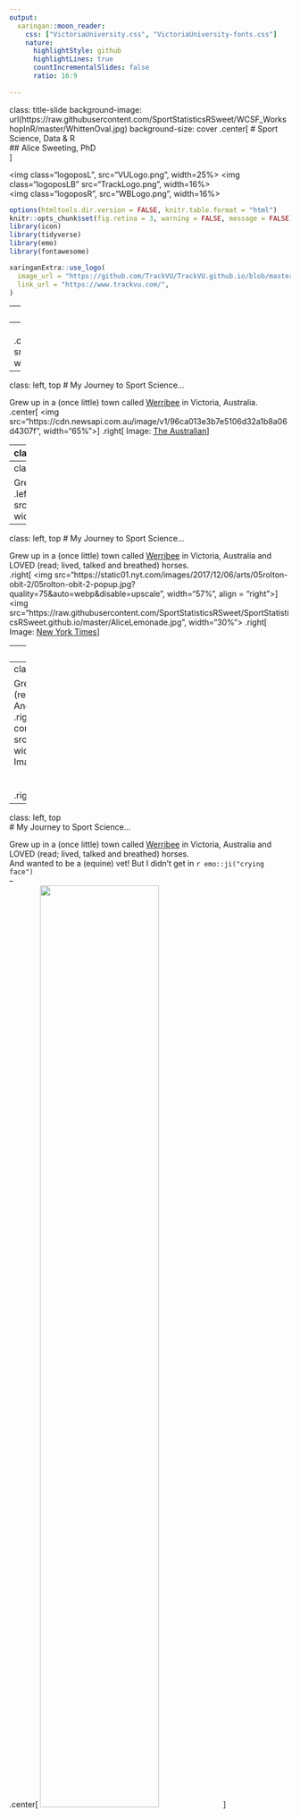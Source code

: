 ---
output:
  xaringan::moon_reader:
    css: ["VictoriaUniversity.css", "VictoriaUniversity-fonts.css"]
    nature:
      highlightStyle: github
      highlightLines: true
      countIncrementalSlides: false
      ratio: 16:9 
      
---
class: title-slide
background-image: url(https://raw.githubusercontent.com/SportStatisticsRSweet/WCSF_WorkshopInR/master/WhittenOval.jpg)
background-size: cover 
.center[ 
# Sport Science, Data & R   
## Alice Sweeting, PhD  
] 

<img class="logoposL", src="VULogo.png", width=25%>
<img class="logoposLB" src="TrackLogo.png", width=16%>   
<img class="logoposR", src="WBLogo.png", width=16%> 
 
 
```{r setup, include=FALSE}
options(htmltools.dir.version = FALSE, knitr.table.format = "html")
knitr::opts_chunk$set(fig.retina = 3, warning = FALSE, message = FALSE)
library(icon)      
library(tidyverse) 
library(emo) 
library(fontawesome)
```
   
```{r xaringan-logo, echo=FALSE}
xaringanExtra::use_logo(
  image_url = "https://github.com/TrackVU/TrackVU.github.io/blob/master/MicroUnits/TRAIN_WORD.png?raw=true",
  link_url = "https://www.trackvu.com/",
)
```
   
---
class: left, top 
# My Journey to Sport Science...

Grew up in a (once little) town called [Werribee](https://goo.gl/maps/ZHX38JbPk3CKv2NYA) in Victoria, Australia.
--
<br>
.center[
<img src="https://media4.architecturemedia.net/site_media/media/cache/c4/ed/c4ed8f5cc06e0b3a3fee6e0f6823d58c.jpg", width="55%">
]
.right[
Image: [Melbourne Design Week](https://landscapeaustralia.com/articles/editors-picks-melbourne-design-week-2020/)
]

---
class: left, top 
# My Journey to Sport Science...

Grew up in a (once little) town called [Werribee](https://goo.gl/maps/ZHX38JbPk3CKv2NYA) in Victoria, Australia.
<br>
.center[
<img src="https://cdn.newsapi.com.au/image/v1/96ca013e3b7e5106d32a1b8a06d4307f", width="65%">
]
.right[
Image: [The Australian](https://www.theaustralian.com.au/subscribe/news/1/?sourceCode=TAWEB_WRE170_a_GGL&dest=https%3A%2F%2Fwww.theaustralian.com.au%2Fnation%2Fnation%2Fbirdwatchers-flock-to-werribee-sewage-farm-to-see-tuffy-the-tufted-duck%2Fnews-story%2Faafe26e799c81c65fc731b0282185100&memtype=anonymous&mode=premium)
]

---
class: left, top 
# My Journey to Sport Science...

Grew up in a (once little) town called [Werribee](https://goo.gl/maps/ZHX38JbPk3CKv2NYA) in Victoria, Australia.
<br>
.center[
<img src="https://fastly.4sqi.net/img/general/600x600/147310_ejyhFL0GRIHcTIhxedXp7f3uhM64uV_TkkfTKjYYjQ4.jpg", width="40%">
]
.right[
Image: [FourSquare City Guide](https://foursquare.com/v/werribee/4e4f647fb0fb088f3c1b582a)
]

---
class: left, top 
# My Journey to Sport Science...

Grew up in a (once little) town called [Werribee](https://goo.gl/maps/ZHX38JbPk3CKv2NYA) in Victoria, Australia and LOVED (read; lived, talked and breathed) horses.
<br>
.left[
<img src="https://raw.githubusercontent.com/SportStatisticsRSweet/SportStatisticsRSweet.github.io/master/AliceLemonade.jpg", width="30%">
]

---
class: left, top 
# My Journey to Sport Science...

Grew up in a (once little) town called [Werribee](https://goo.gl/maps/ZHX38JbPk3CKv2NYA) in Victoria, Australia and LOVED (read; lived, talked and breathed) horses.
<br>
.right[
<img src="https://static01.nyt.com/images/2017/12/06/arts/05rolton-obit-2/05rolton-obit-2-popup.jpg?quality=75&auto=webp&disable=upscale", width="57%", align = "right">
]
<img src="https://raw.githubusercontent.com/SportStatisticsRSweet/SportStatisticsRSweet.github.io/master/AliceLemonade.jpg", width="30%">
.right[
Image: [New York Times](https://www.nytimes.com/2017/12/04/obituaries/gillian-rolton-australian-who-won-gold-despite-broken-bones-dies-at-61.html)
]

---
class: left, top 
# My Journey to Sport Science...

Grew up in a (once little) town called [Werribee](https://goo.gl/maps/ZHX38JbPk3CKv2NYA) in Victoria, Australia and LOVED (read; lived, talked and breathed) horses.
<br>
And wanted to be a (equine) vet!
<br>

<img src="https://www.petdirectory.com.au/pet_images/Article_Dog_DrHarry_Img1.jpg", width="25%">
<br>
Image: [Pet Directory](https://www.petdirectory.com.au/pet_images/Article_Dog_DrHarry_Img1.jpg)

---
class: left, top 
# My Journey to Sport Science...

Grew up in a (once little) town called [Werribee](https://goo.gl/maps/ZHX38JbPk3CKv2NYA) in Victoria, Australia and LOVED (read; lived, talked and breathed) horses.
<br>
And wanted to be a (equine) vet!
<br>
.right[
<img src="https://oztrekk.com/wp-content/uploads/2019/03/melb_vet_sign.jpg", width="60%", align = "right">
]
<img src="https://www.petdirectory.com.au/pet_images/Article_Dog_DrHarry_Img1.jpg", width="25%">
<br>
Image: [Pet Directory](https://www.petdirectory.com.au/pet_images/Article_Dog_DrHarry_Img1.jpg)
<br>
<br>
<br>
.right[Image: [OzTREKK Admissions Guide](https://oztrekk.com/admissions-guide/melbourne-veterinary-school/)]

---
class: left, top  
# My Journey to Sport Science...

Grew up in a (once little) town called [Werribee](https://goo.gl/maps/ZHX38JbPk3CKv2NYA) in Victoria, Australia and LOVED (read; lived, talked and breathed) horses.
<br>
And wanted to be a (equine) vet! But I didn't get in    `r emo::ji("crying face")`  
--
<br>
.center[
<img src="https://www.vu.edu.au/sites/default/files/building-k-footscray-park-evening.jpg" width="65%">
]

---
class: left, top  
# My Journey to Sport Science...

**2008 to 2011** | Bachelor of Sport and Exercise Science/ Bachelor of Sport and Recreation Management
.right[Victoria University]

--

**2012** | Bachelor of Applied Sciences in Human Movement (Honours)
.right[Victoria University]
<br>
.center[
<img src="https://raw.githubusercontent.com/SportStatisticsRSweet/SportStatisticsRSweet.github.io/master/MastersSportAnalytics/HonoursPresentation.png" width="60%">
]

---
class: left, top  
# My Journey to Sport Science...

**2008 to 2011** | Bachelor of Sport and Exercise Science/ Bachelor of Sport and Recreation Management
.right[Victoria University]



**2012** | Bachelor of Applied Sciences in Human Movement [(Honours)](https://www.frontiersin.org/articles/10.3389/fphys.2017.00080/full)
.right[Victoria University]



**2013 to 2016** | Doctor of Philosophy (PhD - [Traditional Written Thesis)](http://vuir.vu.edu.au/34111/)
.right[Victoria University, AIS and Netball Australia]
<br>
.center[
<img src="https://static.ffx.io/images/$width_375%2C$height_211/t_crop_fill/q_86%2Cf_auto/7e5cde91e8445fa885a0dbde6b277817ee2bcab2" width="40%" align="bottom"/>
]
.right[Image: [SMH](https://www.smh.com.au/sport/cuttingedge-technology-put-australian-diamonds-on-track-20130521-2jzfu.html)]

---
class: left, top  
# My Journey to Sport Science...

**2008 to 2011** | Bachelor of Sport and Exercise Science/ Bachelor of Sport and Recreation Management
.right[Victoria University]



**2012** | Bachelor of Applied Sciences in Human Movement [(Honours)](https://www.frontiersin.org/articles/10.3389/fphys.2017.00080/full)
.right[Victoria University]



**2013 to 2016** | Doctor of Philosophy (PhD - [Traditional Written Thesis)](http://vuir.vu.edu.au/34111/)
.right[Victoria University, AIS and Netball Australia]



**Late 2016 to Present** | Research Fellow (Sport Science)
.right[Victoria University and Western Bulldogs]
.center[
<img src="https://resources.westernbulldogs.com.au/photo-resources/2019/12/01/08c915f7-7510-4f18-a1cc-1897f49bd3ac/ITuRkGya.jpg?width=952&height=592" width="35%" align="bottom"/>
]

---
class: inverse, center, top
background-image: url(https://raw.githubusercontent.com/SportStatisticsRSweet/WCSF_WorkshopInR/master/Figures/AFLWPhoto3.JPG)
background-size: cover
# VU-WB Sport Science Partnership

---
class: left
.center[
# VU-WB Sport Science Partnership
]
<img src="https://www.vu.edu.au/sites/default/files/styles/full_width_at_small_breakpoint/public/images/HighPerformanceTeam_20171205_016.jpg?itok=g3ORHZon" width="60%" align="right"/>
<br>
.pull-left[.content-box-red[Knowledge exchange between VU-WB]]

---
class: left
.center[
# VU-WB Sport Science Partnership
]
<img src="https://www.vu.edu.au/sites/default/files/western-bulldogs-training.jpg" align="right"/>
<br>
.pull-left[.content-box-red[Knowledge exchange between VU-WB]]
<br>
<br> 
<br>
<br>
<br>
.pull-left[.content-box-blue[Data collection and athlete monitoring]]

---
class: left
.center[
# VU-WB Sport Science Partnership
]
<img src="https://cdn.newsapi.com.au/image/v1/fbabfe351f5a109cdb666d1a84001f67?width=1024" width="60%" align="right"/>
<br>
.pull-left[.content-box-red[Knowledge exchange between VU-WB]]
<br>
<br> 
<br>
<br>
<br>
.pull-left[.content-box-blue[Data collection and athlete monitoring]]
<br>
<br>
<br>
<br>
<br>
.pull-left[.content-box-red[Sport science research program]]
<br>
<br>
<br>
.right[.caption[
Image source: The Australian
]] 
---
class: left
.center[
# VU-WB Sport Science Partnership
]
<img src="https://raw.githubusercontent.com/SportStatisticsRSweet/WCSF_WorkshopInR/master/Figures/MozVU.png", width="60%" align="right">
<br>
.pull-left[.content-box-red[Knowledge exchange between VU-WB]]
<br>
<br> 
<br>
<br>
<br>
.pull-left[.content-box-blue[Data collection and athlete monitoring]]
<br>
<br>
<br>
<br>
<br>
.pull-left[.content-box-red[Sport science research program]]
<br>
<br>
<br>
<br>
<br>
.pull-left[.content-box-blue[Evidence-based support strategies]]   

---
class: inverse, center, top
background-image: url(https://raw.githubusercontent.com/SportStatisticsRSweet/WCSF_WorkshopInR/master/Figures/AFLW2_WhittenOval.jpg)
background-size: cover
# Current VU-WB Sport Science Projects

---
class: left, top 
# Kick Detection in AFL(W) Athletes 

Work by [Emily Cust](https://twitter.com/EmCust) a VU-WB PhD scholar, who recently had her thesis classified as passed `r emo::ji("tada")`

--

Conducted a [systematic review](https://doi.org/10.1080/02640414.2018.1521769) on machine and deep learning for sport-specific movement recognition.
.center[
 <img src="https://www.tandfonline.com/na101/home/literatum/publisher/tandf/journals/content/rjsp20/2019/rjsp20.v037.i05/02640414.2018.1521769/20190614/images/large/rjsp_a_1521769_f0001_b.jpeg" width="53%"/>
]
.right[Image: [Machine and deep learning for sport-specific movement recognition (JSS)](https://www.tandfonline.com/eprint/BZ3YbixRkJmWRkC7ua5x/full)]

---
class: left, top 
# Kick Detection in AFL(W) Athletes 

Work by [Emily Cust](https://twitter.com/EmCust) a VU-WB PhD scholar, who recently had her thesis classified as passed `r emo::ji("tada")`


Conducted a [systematic review](https://doi.org/10.1080/02640414.2018.1521769) on machine and deep learning for sport-specific movement recognition.


Examined the [biomechanical characteristics](http://vuir.vu.edu.au/39871/1/icSPORTS_2019_15.pdf) of AFLW athlete drop punts kicks, between preferred and non-preferred legs
--
.center[
 <img src="https://pbs.twimg.com/media/EAHKTOrU8AAtw0s?format=jpg&name=large" width="50%"/>
]
.right[Image: [Emily Cust](https://twitter.com/EmCust)]

---
class: left, top 
# Kick Detection in AFL(W) Athletes 

Work by [Emily Cust](https://twitter.com/EmCust) a VU-WB PhD scholar, who recently had her thesis classified as passed `r emo::ji("tada")`


Conducted a [systematic review](https://doi.org/10.1080/02640414.2018.1521769) on machine and deep learning for sport-specific movement recognition.


Examined the [biomechanical characteristics](http://vuir.vu.edu.au/39871/1/icSPORTS_2019_15.pdf) of AFLW athlete drop punts kicks, between preferred and non-preferred legs


Evaluated the [relationship](https://www.sciencedirect.com/science/article/pii/S1440244019300751) of team and individual AFLW athlete performances on match and quarter outcome

--

* Modelling data by quarter score points total was more accurate compared to quarter score margin

--
* Decision trees provide a practical rule set to focus on the most influential performance indicators
.center[
<img src="https://imeasureu.com/wp-content/uploads/2019/10/Soccer-kick.jpg" width="35%"/>
] 
.right[Image: [iMeasureU](https://imeasureu.com/wp-content/uploads/2019/10/Soccer-kick.jpg)]

---
class: left, top 
# Collective Team-Behaviour in AFL Athletes 

Work by [Jeremy Alexander](https://twitter.com/jeremypalex) who also recently had his thesis classified as passed `r emo::ji("beer")`

--

Examined the [influence](https://www.tandfonline.com/doi/10.1080/02640414.2019.1586077) of match phase and field position on collective team behaviour in elite Australian Rules football

.center[
<img src="https://www.tandfonline.com/na101/home/literatum/publisher/tandf/journals/content/rjsp20/2019/rjsp20.v037.i15/02640414.2019.1586077/20190615/images/large/rjsp_a_1586077_f0001_oc.jpeg" width="52%"/>
] 
.right[Image from [JSS](https://www.tandfonline.com/doi/10.1080/02640414.2019.1586077) paper]

---
class: left, top 
# Collective Team-Behaviour in AFL Athletes 

Work by [Jeremy Alexander](https://twitter.com/jeremypalex) who also recently had his thesis classified as passed `r emo::ji("beer")`


Examined the [influence](https://www.tandfonline.com/doi/10.1080/02640414.2019.1586077) of match phase and field position on collective team behaviour in elite Australian Rules football

--
* Player density was more pronounced when the ball was in the D50 or F50 locations
--

* Spatiotemporal and collective team behaviour metrics may provide more context to discrete performance indicators
.center[
<img src="https://www.tandfonline.com/na101/home/literatum/publisher/tandf/journals/content/rjsp20/2019/rjsp20.v037.i15/02640414.2019.1586077/20190615/images/large/rjsp_a_1586077_f0005_oc.jpeg" width="45%"/>
] 
.right[Image from [JSS](https://www.tandfonline.com/doi/10.1080/02640414.2019.1586077) paper]

---
class: left, top 
# The Analysis & Interaction of Constraints in AFL Matches 

Work by [Peter Browne](https://twitter.com/_PeterBrowne) who is *very* close to submitting his thesis `r emo::ji("muscle")`

--

Discrete performance indicators (etc a kick or handball) don't give us the full picture or **context** of the action performed

--

Collecting information on constraints, or boundaries that shape emergent behaviour of individuals and groups including: 
--

* *environmental* (etc field dimensions), 
--

* *performer* (etc physiological qualities)
--

* *task* (etc rules of a sport).right[ 
<img src="https://www.tandfonline.com/na101/home/literatum/publisher/tandf/journals/content/rjsp20/2019/rjsp20.v037.i11/02640414.2018.1555905/20190411/images/large/rjsp_a_1555905_f0001_oc.jpeg" width="40%"/>
] 
.right[[A rule induction framework for the determination of representative learning design in skilled performance](https://www.tandfonline.com/doi/full/10.1080/02640414.2018.1555905)]

---
class: left, top 
# The Analysis & Interaction of Constraints in AFL Matches 

Work by [Peter Browne](https://twitter.com/_PeterBrowne) who is *very* close to submitting his thesis `r emo::ji("muscle")`

Constraint interactions [influence](https://www.sciencedirect.com/science/article/pii/S0167945719301939#b0180) kicking performance, across three performance tiers of Australian Rules competitions
--
.center[
<img src="https://ars.els-cdn.com/content/image/1-s2.0-S0167945719301939-gr4.jpg" width="63%"/>]

.right[Table from [Human Movement Science paper](https://www.sciencedirect.com/science/article/pii/S0167945719301939#b0180)]

---
class: left, top 
# Influence of Information Availability and Uncertainty On Practitioner Determination of Athlete Training Availability 

A PhD project by [Elissa Denton](https://twitter.com/DentonElissa) who is currently in data recruitment, collection and analysis mode `r emo::ji("woman_scientist")`

--

How do practitioners interpret and act on different levels of information availability and uncertainty?

--

Are you responsible for determining athlete training availability? Visit `r emo::ji("arrow_right")` [https://bit.ly/EOItrainavail](https://bit.ly/EOItrainavail)

.center[
<img src="https://miro.medium.com/max/7744/1*fN2qBFxhLMMhp_H-rguqUA.jpeg" width="41%"/>]

.right[Image from [Medium](https://miro.medium.com/max/7744/1*fN2qBFxhLMMhp_H-rguqUA.jpeg)]


---
class: inverse, center, top
background-image: url(https://raw.githubusercontent.com/SportStatisticsRSweet/WCSF_WorkshopInR/master/Figures/W02WBMe20DT993162838.JPG)
background-size: cover
# Learnings from the (PhD & ECR) Field

---
class: left, top 
# Opportunities for HDRs & ECRs in Sport Science

--

### `r fa("dumbbell")` Complete an accreditation (etc Level 2 ASCA) and join a professional body

--

### `r fa("balance-scale")` Be a member of your Institute/ College/ School ethics or OHS committee

--

### `r fa("users")` Represent your (HDR or ECR) peers on your Institute/ College/ School leadership board

--

### `r fa("suitcase")` Travel to a conference/ seminar just outside of your discpline to broaden perspectives

--

### `r fa("meetup")` Organise a seminar/ workshop/ conference for your research group/ team

--

### `r fa("user-graduate")` Mentor undergraduate students and/ or get high-school students excited about your work!

--

### `r fa("r-project")` Learn a programming language (etc Python or R) to develop and broaden your skillset

---
class: inverse, center, top
background-image: url(https://cdn.pixabay.com/photo/2016/10/26/12/48/excel-1771393_960_720.jpg)
background-size: cover

---

class: center, top

# Advantages of Excel for Sport Science

.left[
* Easy to download, install, open.
]

--
.left[
* Interactive, (fairly) friendly to save, send, open and edit
]
--
.left[
* Point and click to enter data, create figures, calculate math
]
--
.left[
* Many tabs = data entry, analysis, visualisation, (dashboard) reporting
]
--
.left[
* Can even run (basic to advanced) statistics!
]
--
.left[
* Help is never far away...
]
 
<img src="https://media.giphy.com/media/eCz0zwSl7qxB6/giphy.gif" width="40%", align="right"/>

---

class: center, top

# Benefits of Programming for Sport Science

.left[
* Quickly create beautiful and insightful [graphics](https://ggplot2.tidyverse.org/) 
]
--
.left[
* Ideal for [reproducibility](https://github.com/ropensci/reproducibility-guide) and accessiblity in research
]
--
.left[
* Automate time-consuming workflows and generate specific [reports](https://rmarkdown.rstudio.com/)
]
--
.left[
* Create [presentations](https://github.com/yihui/xaringan) from code (such as this one!)
]
--
.left[
* Share content, research, materials via [websites](https://github.com/rstudio/blogdown) and custom-designed [apps](https://shiny.rstudio.com/)
].center[
<img src="https://raw.githubusercontent.com/allisonhorst/stats-illustrations/master/rstats-artwork/rmarkdown_wizards.png" width="39%"/>
] .right[Artwork by [@allison_horst](https://github.com/allisonhorst/stats-illustrations)]

---
class: center, top

# Why I Learnt to Program in R? 

.left[
* Free, powerful and open-source, developed with statistics and graphics in mind.   
]

--

.left[
* User-created [packages](https://cran.r-project.org/web/packages/available_packages_by_name.html) that allow for data cleaning, manipulation, visualisation and reporting.
]

.center[
<img src="https://github.com/allisonhorst/stats-illustrations/raw/master/rstats-artwork/dplyr_mutate.png" width="42%"/>
] 
.right[Artwork by [@allison_horst](https://github.com/allisonhorst/stats-illustrations)]


---
class: center, top

# Why I Learnt to Program in R? 

.left[
* Free, powerful and open-source, developed with statistics and graphics in mind.   
]


.left[
* User-created [packages](https://cran.r-project.org/web/packages/available_packages_by_name.html) that allow for data cleaning, manipulation, visualisation and reporting.
]


.left[
* Annual [UseR!](https://www.r-project.org/conferences/) Conferences, [The R Journal](https://journal.r-project.org/), local and online [communities](https://blog.revolutionanalytics.com/local-r-groups.html), that also support diversity etc; [RLadies](https://www.meetup.com/en-AU/rladies-melbourne/)
]
.center[
<img src="https://github.com/allisonhorst/stats-illustrations/raw/master/rstats-artwork/welcome_to_rstats_twitter.png" width="33%"/>
] 
.right[Artwork by [@allison_horst](https://github.com/allisonhorst/stats-illustrations)]

---
class: center, inverse
<img src="https://raw.githubusercontent.com/allisonhorst/stats-illustrations/master/rstats-artwork/r_first_then.png" width="53%"/>
.right[Artwork by [@allison_horst](https://github.com/allisonhorst/stats-illustrations)]


---
class: right, top, inverse
background-image: url(https://raw.githubusercontent.com/SportStatisticsRSweet/WCSF_WorkshopInR/master/Figures/Questions.JPG)
background-size: cover
# Any Questions? 

<br>
<br>
<span style = 'font-size: 50%;'>
.right[
### `r fa("link", fill = "white")` [http://sportstatisticsrsweet.rbind.io/](http://sportstatisticsrsweet.rbind.io/)<br>
### `r fa("envelope", fill = "white")` [Alice.Sweeting@vu.edu.au](mailto:Alice.Sweeting@vu.edu.au)<br>
### `r fa("twitter", fill = "white")` [alicesweeting](https://twitter.com/alicesweeting)<br>
]
<br>



